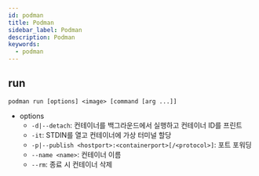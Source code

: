 ```yaml
---
id: podman
title: Podman
sidebar_label: Podman
description: Podman
keywords:
  - podman
---
```


## run

```shell
podman run [options] <image> [command [arg ...]]
```

- options
  - `-d|--detach`: 컨테이너를 백그라운드에서 실행하고 컨테이너 ID를 프린트
  - `-it`: STDIN를 열고 컨테이너에 가상 터미널 할당
  - `-p|--publish <hostport>:<containerport>[/<protocol>]`: 포트 포워딩
  - `--name <name>`: 컨테이너 이름
  - `--rm`: 종료 시 컨테이너 삭제
